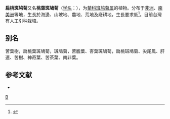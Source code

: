 {{Speciesbox
| genus = Vernonia
| species = amygdalina
| authority =  [[Alire_Raffeneau_Delile|Delile]]
}}

'''扁桃斑鸠菊'''又名'''桃葉斑鳩菊'''（[[学名|学名]]：{{lang|la|'''''Vernonia amygdalina'' <small>Delile.</small>'''}}），为[[菊科|菊科]][[班鸠菊属|班鸠菊属]]的植物。分布于[[非洲|非洲]]、[[南美洲|南美洲]]等地，生長於海邊、山坡地、農地、荒地及廢耕地，生長要求低<ref>{{cite news |url=http://a.udn.com/focus/2016/04/18/20061/index.html |title=瘋生吃南非葉是養生還是自殺 |ppublisher=聯合報 |date=2016-04-18 |accessdate=2016-09-20 |language=zh-hant |archive-date=2016-09-06 |archive-url=https://web.archive.org/web/20160906032240/http://a.udn.com/focus/2016/04/18/20061/index.html |dead-url=no }}</ref>。目前台灣有人工引种栽培。

== 别名 ==
苦葉樹，扁桃葉斑鳩菊，斑鳩菊，苦膽葉、杏葉斑鳩菊，扁桃斑鳩菊、尖尾鳳、肝連、苦樹、神奇葉、苦茶葉、南非葉。

== 参考文献 ==
<div class="references-small">
* {{cite web | url = http://tai2.ntu.edu.tw/PlantInfo/species-name.php?code=539%20107%2008%200 | title = 扁桃斑鳩菊 | work = 《台灣植物資訊整合查詢系統》 | publisher = 國立台灣大學植物標本館 | author = | accessdate = 2016-03-31 }}
</div>

{{Taxonbar}}

[[Category:斑鸠菊属|B]]


{{植物小作品}}